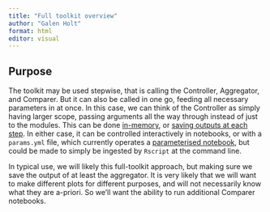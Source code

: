 ```yaml
---
title: "Full toolkit overview"
author: "Galen Holt"
format: html
editor: visual
---
```


## Purpose

The toolkit may be used stepwise, that is calling the Controller, Aggregator, and Comparer. But it can also be called in one go, feeding all necessary parameters in at once. In this case, we can think of the Controller as simply having larger scope, passing arguments all the way through instead of just to the modules. This can be done [in-memory](WERP_toolkit_in_memory.qmd), or [saving outputs at each step](WERP_toolkit_save_steps.qmd). In either case, it can be controlled interactively in notebooks, or with a `params.yml` file, which currently operates a [parameterised notebook](WERP_toolkit_params.qmd), but could be made to simply be ingested by `Rscript` at the command line.

In typical use, we will likely this full-toolkit approach, but making sure we save the output of at least the aggregator. It is very likely that we will want to make different plots for different purposes, and will not necessarily know what they are a-priori. So we'll want the ability to run additional Comparer notebooks.

